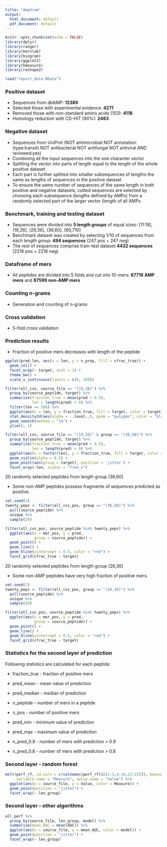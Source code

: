 ```yaml
---
title: "AmpGram"
output:
  html_document: default
  pdf_document: default
---
```


```r
knitr::opts_chunk$set(echo = FALSE)
library(dplyr)
library(ranger)
library(kernlab)
library(biogram)
library(ggplot2)
library(hmeasure)
library(reshape2)

load("report_data.RData")
```

### Positive dataset

- Sequences from dbAMP: **12389**
- Selected those with experimental evidence: **4271**
- Removed those with non-standard amino acids (153): **4118** 
- Homology reduction with CD-HIT (90%): **2463**

### Negative dataset

- Sequences from UniProt (NOT antimicrobial NOT annotation:(type:transit) NOT antibacterial NOT antifungal NOT antiviral AND reviewed:yes)
- Combining all the input sequences into the one character vector
- Splitting the vector into parts of length equal to the length of the whole positive dataset 
- Each part is further splitted into smaller subsequences of lengths the same as lengths of sequences in the positive dataset
- To ensure the same number of sequences of the same length in both positive and negative datasets, cutted sequences are selected by choosing each subsequence (lengths defined by AMPs) from a randomly selected part of the larger vector (length of all AMPs

### Benchmark, training and testing dataset

- Sequences were divided  into **5 length groups** of equal sizes: [11:19], (19,26], (26,36], (36,60], (60,710]
- Benchmark dataset was created by selecting 1/10 of sequences from each length group: **494 sequences** (247 pos + 247 neg)
- The rest of sequences comprise train-test dataset **4432 sequences** (2216 pos + 2216 neg)

### Dataframe of mers

- All peptides are divided into 5 folds and cut into 10-mers: **87716 AMP mers** and **87599 non-AMP mers**

### Counting n-grams

- Generation and counting of n-grams 

### Cross validation

- 5-fold cross validation

### Prediction results

- Fraction of positive mers decreases with length of the peptide

```r
ggplot(pred_len, aes(x = len, y = n_prop, fill = cfrac_true)) +
  geom_col() +
  facet_wrap(~ target, ncol = 1) +
  theme_bw() +
  scale_x_continuous(limits = c(0, 200))

```

```r
filter(all_cvs, source_file == "(19,26]") %>% 
  group_by(source_peptide, target) %>% 
  summarise(fraction_true = mean(pred > 0.5),
            len = length(pred) + 9) %>% 
  filter(len <= 200) %>% 
  ggplot(aes(x = len, y = fraction_true, fill = target, color = target)) +
  stat_density2d(aes(alpha = ..level..), geom = "polygon", color = "black") +
  geom_smooth(method = "lm") +
  ylim(0, 1)
```

```r
filter(all_cvs, source_file == "(19,26]" & group == "(36,60]") %>% 
  group_by(source_peptide, target) %>% 
  summarise(fraction_true = mean(pred > 0.5),
            len = length(pred) + 9) %>% 
  ggplot(aes(x = factor(len), y = fraction_true, fill = target, color = target)) +
  geom_violin(alpha = 0.5) +
  geom_point(aes(group = target), position = 'jitter') + 
  facet_wrap(~len, scales = "free_x")
```

20 randomly selected peptides from length group (36,60]

- Some non-AMP peptides possess fragments of sequences predicted as positive.

```r

set.seed(2)
twenty_peps <- filter(all_cvs_pos, group == "(36,60]") %>% 
  pull(source_peptide) %>% 
  unique %>% 
  sample(20)

filter(all_cvs_pos, source_peptide %in% twenty_peps) %>% 
  ggplot(aes(x = mer_pos, y = pred,
             group = source_peptide)) +
  geom_point() +
  geom_line() +
  geom_hline(yintercept = 0.5, color = "red") +
  facet_grid(cfrac_true ~ target)

```

20 randomly selected peptides from length group (26,36]

- Some non-AMP peptides have very high fraction of positive mers.

```r
set.seed(2)
twenty_peps <- filter(all_cvs_pos, group == "(26,36]") %>% 
  pull(source_peptide) %>% 
  unique %>% 
  sample(20)

filter(all_cvs_pos, source_peptide %in% twenty_peps) %>% 
  ggplot(aes(x = mer_pos, y = pred,
             group = source_peptide)) +
  geom_point() +
  geom_line() +
  geom_hline(yintercept = 0.5, color = "red") +
  facet_grid(cfrac_true ~ target)
```

### Statistics for the second layer of prediction

Following statistics are calculated for each peptide:

- fraction_true - fraction of positive mers

- pred_mean - mean value of prediction

- pred_median - median of prediction

- n_peptide - number of mers in a peptide

- n_pos - number of positive mers

- pred_min - minimum value of prediction

- pred_max - maximum value of prediction

- n_pred_0.9 - number of mers with prediction > 0.9

- n_pred_0.8 - number of mers with prediction > 0.8


### Second layer - random forest

```r

melt(perf_rf, id.vars = c(colnames(perf_rf)[c(1:2,4:10,13:25)]), measure.vars = c("AUC", "Sens", "Spec"), 
     variable.name = "Measure", value.name = "Value") %>% 
  ggplot(aes(x = source_file, y = Value, color = Measure)) +
  geom_point(position = "jitter") +
  facet_wrap(~ len_group)

```

### Second layer - other algorithms

```r

all_perf %>% 
  group_by(source_file, len_group, model) %>% 
  summarise(mean_AUC = mean(AUC)) %>% 
  ggplot(aes(x = source_file, y = mean_AUC, color = model)) +
  geom_point(position = "jitter") +
  facet_wrap(~ len_group)
```